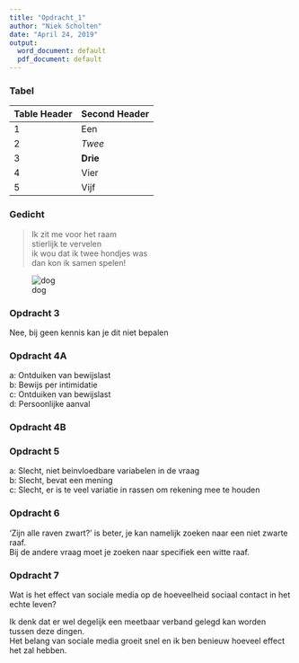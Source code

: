 ```yaml
---
title: "Opdracht_1"
author: "Niek Scholten"
date: "April 24, 2019"
output:
  word_document: default
  pdf_document: default
---
```


### Tabel
Table Header  | Second Header
------------- | -------------
1             | Een       
2             | *Twee*      
3             | **Drie**
4             | Vier
5             | Vijf

\tableofcontents

### Gedicht
>Ik zit me voor het raam  
stierlijk te vervelen  
ik wou dat ik twee hondjes was  
dan kon ik samen spelen!  

![dog](dog.jpg)

### Opdracht 3

Nee, bij geen kennis kan je dit niet bepalen

### Opdracht 4A

a: Ontduiken van bewijslast  
b: Bewijs per intimidatie  
c: Ontduiken van bewijslast  
d: Persoonlijke aanval  

### Opdracht 4B



### Opdracht 5
a: Slecht, niet beinvloedbare variabelen in de vraag  
b: Slecht, bevat een mening  
c: Slecht, er is te veel variatie in rassen om rekening mee te houden  

### Opdracht 6

‘Zijn alle raven zwart?’ is beter, je kan namelijk zoeken naar een niet zwarte raaf.  
Bij de andere vraag moet je zoeken naar specifiek een witte raaf.

### Opdracht 7

Wat is het effect van sociale media op de hoeveelheid sociaal contact in het echte leven?

Ik denk dat er wel degelijk een meetbaar verband gelegd kan worden tussen deze dingen.  
Het belang van sociale media groeit snel en ik ben benieuw hoeveel effect het zal hebben.
